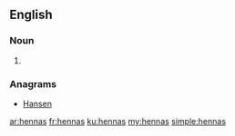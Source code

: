==English==

===Noun===
{{head|en|noun plural form}}

# {{plural of|henna|lang=en}}

===Anagrams===
* [[Hansen#English|Hansen]]

[[ar:hennas]]
[[fr:hennas]]
[[ku:hennas]]
[[my:hennas]]
[[simple:hennas]]